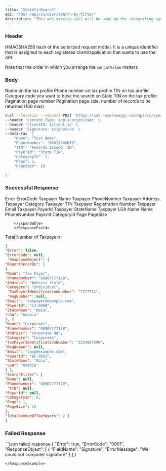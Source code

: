 ```yaml
---
title: "StateTinSearch"
api: "POST /api/v1/user/search-by-filter"
description: "This web service call will be used by the integrating system to create a state TIN in CBS."
---
```


### Header 
<ParamField header="signature" type="string" required>
  HMACSHA256 hash of the serialized request model.
</ParamField>

<ParamField header="secret_key" type="string" required>
It is a unique identifier that is assigned to each registered client/application that wants to use the API.
</ParamField>


 <Warning>Note that the order in which you arrange the `concatValue` matters. </Warning>

### Body



<ParamField body="Name" type="string">
Name on the tax profile
</ParamField>

<ParamField body="PhoneNumber" type="string">
   Phone number on tax profile
</ParamField>

<ParamField body="TIN" type="string">
  TIN on tax profile
</ParamField>

<ParamField body="CategoryId" type="Integer">
Category code you want to base the search on
</ParamField>

<ParamField body="PayerId" type="string">
State TIN on the tax profile
</ParamField>

<ParamField body="Page" type="Integer" required>
 Pagination page number
</ParamField>

<ParamField body="PageSize" type="Integer" required>
 Pagination page size, number of records to be returned (100 max)
</ParamField>


<RequestExample>

```bash Example Request
curl --location --request POST 'https://uat.nasarawaigr.com/api/v1/user/search-by-filter' \
--header 'Content-Type: application/json' \
--header 'ClientID: $client_id' \
--header 'Signature: $signature' \
--data-raw '{
    "Name": "Test Name",
    "PhoneNumber": "08012345678",
    "TIN": "Federal Issued TIN",
    "PayerId": "State TIN",
    "CategoryId": 1, 
    "Page": 1,
    "PageSize": 10
   
}'
```

</RequestExample>

 
### Successful Response


<ResponseField name="Error" type="boolean">
  Error
</ResponseField>

<ResponseField name="ErrorCode" type="string">
  ErrorCode
</ResponseField>


<ResponseField name="ResponseObject" type="Object">
  <Expandable title="properties">
    <ResponseField name="ReportRecords" type="array">
  <ResponseField name="Name" type="string">
  Taxpayer Name
  </ResponseField>
  <ResponseField name="PhoneNumber" type="string">
  Taxpayer PhoneNumber
  </ResponseField>
   <ResponseField name="Address" type="string">
  Taxpayer Address
  </ResponseField>
   <ResponseField name="Category" type="string">
  Taxpayer Category
  </ResponseField>
   <ResponseField name="TaxpayerIdentificationNumber" type="string">
  Taxpayer TIN
  </ResponseField>
   <ResponseField name="RegNumber" type="string">
  Taxpayer Registration Number 
  </ResponseField>
   <ResponseField name="Email" type="string">
  Taxpayer Email
  </ResponseField>
   <ResponseField name="
   PayerId" type="string">
  Taxpayer PayerId
  </ResponseField>
   <ResponseField name="StateName" type="string">
  Taxpayer StateName 
  </ResponseField>
   <ResponseField name="LGA" type="string">
  Taxpayer LGA
  </ResponseField>
  </ResponseField>
        <ResponseField name="SearchFilter" type="Object">
        <Expandable title="properties">
            <ResponseField name="name" type="string">
            Name 
            </ResponseField>
            <ResponseField name="name" type="string">
            Name 
            </ResponseField>
            <ResponseField name="PhoneNumber" type="string">
            PhoneNumber
            </ResponseField>
            <ResponseField name="PayerId" type="string">
            PayerId
            </ResponseField>
            <ResponseField name="CategoryId" type="Integer">
            CategoryId
            </ResponseField>
            <ResponseField name="Page" type="Integer">
            Page
            </ResponseField>
            <ResponseField name="PageSize" type="Integer">
            PageSize
            </ResponseField>

        </Expandable>
        </ResponseField>

  </Expandable>
</ResponseField>


<ResponseField name="TotalNumberOfTaxPayers" type="Integer">
  Total Number of Taxpayers 
</ResponseField>


<ResponseExample>

```json Example Response
{
"Error": false, 
"ErrorCode": null,
 "ResponseObject": {
"ReportRecords": [
{
"Name": "Tax Payer",
"PhoneNumber": "08907777178", 
"Address": "Address field",
"Category": "Individual",
 "TaxPayerIdentificationNumber": "7777711", 
 "RegNumber": null,
"Email": "taxpayer@example.com", 
"PayerId": "IJ-0008",
"StateName": "Abia",
"LGA": "Umahia"
}, {
"Name": "Corporate",
"PhoneNumber": "08907777178",
"Address": "Corporate Hq",
"Category": "Corporate", 
"TaxPayerIdentificationNumber": "1234567890", 
"RegNumber": null,
"Email": "corp@example.com",
"PayerId": "DE-0003",
"StateName": "Abia",
"LGA": "Umahia"
} ],
"SearchFilter": {
"Name": null,
"PhoneNumber": "08907777178",
 "TIN": null,
"PayerId": null,
"CategoryId": 0,
"Page": 1,
"PageSize": 10
},
"TotalNumberOfTaxPayers": 2 }
}
```

</ResponseExample>

### Failed Response


<ResponseExample>
 ```json failed response 
 {
    "Error": true, 
    "ErrorCode": "0001", 
    "ResponseObject": [
        {
           "FieldName": "Signature", 
           "ErrorMessage": "We could not computer signature"
        }
    ]
 }

 ```
</ResponseExample>




